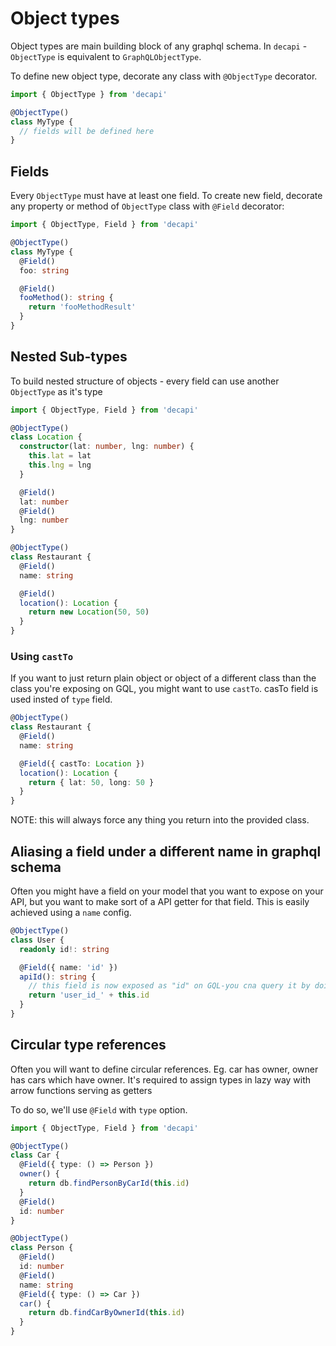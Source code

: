 # Object types

Object types are main building block of any graphql schema. In `decapi` - `ObjectType` is equivalent to `GraphQLObjectType`.

To define new object type, decorate any class with `@ObjectType` decorator.

```ts
import { ObjectType } from 'decapi'

@ObjectType()
class MyType {
  // fields will be defined here
}
```

## Fields

Every `ObjectType` must have at least one field. To create new field, decorate any property or method of `ObjectType` class with `@Field` decorator:

```ts
import { ObjectType, Field } from 'decapi'

@ObjectType()
class MyType {
  @Field()
  foo: string

  @Field()
  fooMethod(): string {
    return 'fooMethodResult'
  }
}
```

## Nested Sub-types

To build nested structure of objects - every field can use another `ObjectType` as it's type

```ts
import { ObjectType, Field } from 'decapi'

@ObjectType()
class Location {
  constructor(lat: number, lng: number) {
    this.lat = lat
    this.lng = lng
  }

  @Field()
  lat: number
  @Field()
  lng: number
}

@ObjectType()
class Restaurant {
  @Field()
  name: string

  @Field()
  location(): Location {
    return new Location(50, 50)
  }
}
```

### Using `castTo`

If you want to just return plain object or object of a different class than the class you're exposing on GQL, you might want to use `castTo`. casTo field is used insted of `type` field.

```ts
@ObjectType()
class Restaurant {
  @Field()
  name: string

  @Field({ castTo: Location })
  location(): Location {
    return { lat: 50, long: 50 }
  }
}
```

NOTE: this will always force any thing you return into the provided class.

## Aliasing a field under a different name in graphql schema

Often you might have a field on your model that you want to expose on your API, but you want to make sort of a API getter for that field. This is easily achieved using a `name` config.

```ts
@ObjectType()
class User {
  readonly id!: string

  @Field({ name: 'id' })
  apiId(): string {
    // this field is now exposed as "id" on GQL-you cna query it by doing a query like {users {id}}
    return 'user_id_' + this.id
  }
}
```

## Circular type references

Often you will want to define circular references. Eg. car has owner, owner has cars which have owner. It's required to assign types in lazy way with arrow functions serving as getters

To do so, we'll use `@Field` with `type` option.

```ts
import { ObjectType, Field } from 'decapi'

@ObjectType()
class Car {
  @Field({ type: () => Person })
  owner() {
    return db.findPersonByCarId(this.id)
  }
  @Field()
  id: number
}

@ObjectType()
class Person {
  @Field()
  id: number
  @Field()
  name: string
  @Field({ type: () => Car })
  car() {
    return db.findCarByOwnerId(this.id)
  }
}
```
